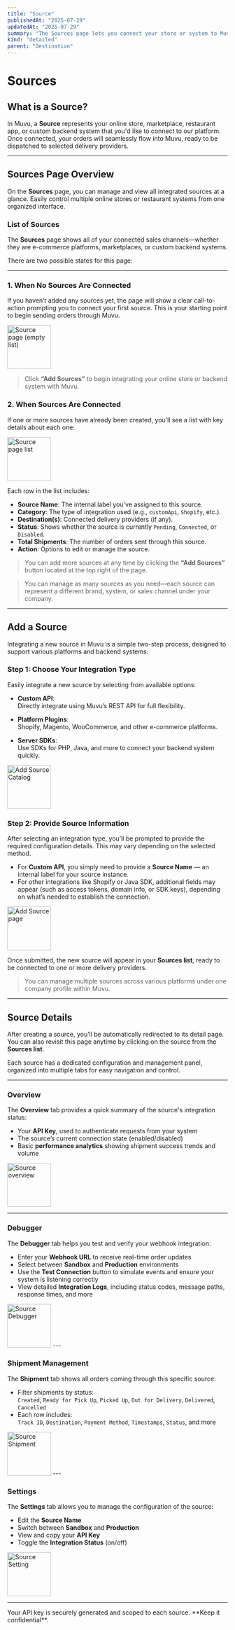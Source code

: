 ```yaml
---
title: "Source"
publishedAt: "2025-07-29"
updatedAt: "2025-07-29"
summary: "The Sources page lets you connect your store or system to Muvu, view existing sources, and manage their settings and shipments."
kind: "detailed"
parent: "Destination"
---
```


# Sources

## What is a Source?

In Muvu, a **Source** represents your online store, marketplace, restaurant app, or custom backend system that you'd like to connect to our platform. Once connected, your orders will seamlessly flow into Muvu, ready to be dispatched to selected delivery providers.

---

## Sources Page Overview


On the **Sources** page, you can manage and view all integrated sources at a glance. Easily control multiple online stores or restaurant systems from one organized interface.

### List of Sources

The **Sources** page shows all of your connected sales channels—whether they are e-commerce platforms, marketplaces, or custom backend systems.

There are two possible states for this page:

---

### 1. When No Sources Are Connected

If you haven’t added any sources yet, the page will show a clear call-to-action prompting you to connect your first source. This is your starting point to begin sending orders through Muvu.

<Image src="https://sawaai.lon1.digitaloceanspaces.com/bot/1753795395779_Source-empty-list.png" alt="Source page (empty list)" width="100" height="100" />

>Click **“Add Sources”** to begin integrating your online store or backend system with Muvu.


### 2. When Sources Are Connected

If one or more sources have already been created, you’ll see a list with key details about each one:

<Image src="https://sawaai.lon1.digitaloceanspaces.com/bot/1753795837279_source-list.png" alt="Source page list" width="100" height="100" />

Each row in the list includes:

- **Source Name**: The internal label you've assigned to this source.
- **Category**: The type of integration used (e.g., `customApi`, `Shopify`, etc.).
- **Destination(s)**: Connected delivery providers (if any).
- **Status**: Shows whether the source is currently `Pending`, `Connected`, or `Disabled`.
- **Total Shipments**: The number of orders sent through this source.
- **Action**: Options to edit or manage the source.

>You can add more sources at any time by clicking the **“Add Sources”** button located at the top right of the page.

>You can manage as many sources as you need—each source can represent a different brand, system, or sales channel under your company.

---
## Add a Source

Integrating a new source in Muvu is a simple two-step process, designed to support various platforms and backend systems.

### Step 1: Choose Your Integration Type

Easily integrate a new source by selecting from available options:

- **Custom API**:  
  Directly integrate using Muvu’s REST API for full flexibility.

- **Platform Plugins**:  
  Shopify, Magento, WooCommerce, and other e-commerce platforms.
  
- **Server SDKs**:  
  Use SDKs for PHP, Java, and more to connect your backend system quickly.

<Image src="https://sawaai.lon1.digitaloceanspaces.com/bot/1753796131285_add-source-catalog.png" alt="Add Source Catalog" width="100" height="100" />


### Step 2: Provide Source Information

After selecting an integration type, you’ll be prompted to provide the required configuration details. This may vary depending on the selected method.

- For **Custom API**, you simply need to provide a **Source Name** — an internal label for your source instance.
- For other integrations like Shopify or Java SDK, additional fields may appear (such as access tokens, domain info, or SDK keys), depending on what’s needed to establish the connection.

<Image src="https://sawaai.lon1.digitaloceanspaces.com/bot/1753796085837_add-source.png" alt="Add Source page" width="100" height="100" />

Once submitted, the new source will appear in your **Sources list**, ready to be connected to one or more delivery providers.

> You can manage multiple sources across various platforms under one company profile within Muvu.

---
## Source Details

After creating a source, you’ll be automatically redirected to its detail page. You can also revisit this page anytime by clicking on the source from the **Sources list**.

Each source has a dedicated configuration and management panel, organized into multiple tabs for easy navigation and control.

---

### Overview

The **Overview** tab provides a quick summary of the source's integration status:

- Your **API Key**, used to authenticate requests from your system
- The source’s current connection state (enabled/disabled)
- Basic **performance analytics** showing shipment success trends and volume

<Image src="https://sawaai.lon1.digitaloceanspaces.com/bot/1753799039417_source-overview.png" alt="Source overview" width="100" height="100" />

---

### Debugger

The **Debugger** tab helps you test and verify your webhook integration:

- Enter your **Webhook URL** to receive real-time order updates
- Select between **Sandbox** and **Production** environments
- Use the **Test Connection** button to simulate events and ensure your system is listening correctly
- View detailed **Integration Logs**, including status codes, message paths, response times, and more

<Image src="https://sawaai.lon1.digitaloceanspaces.com/bot/1753799395566_source-Debugger.png" alt="Source Debugger" width="100" height="100" />
---

### Shipment Management

The **Shipment** tab shows all orders coming through this specific source:

- Filter shipments by status:  
  `Created`, `Ready for Pick Up`, `Picked Up`, `Out for Delivery`, `Delivered`, `Cancelled`
- Each row includes:  
  `Track ID`, `Destination`, `Payment Method`, `Timestamps`, `Status`, and more

<Image src="https://sawaai.lon1.digitaloceanspaces.com/bot/1753799766741_Source-Shipment.png" alt="Source Shipment" width="100" height="100" />
---

### Settings

The **Settings** tab allows you to manage the configuration of the source:

- Edit the **Source Name**
- Switch between **Sandbox** and **Production**
- View and copy your **API Key**
- Toggle the **Integration Status** (on/off)
<Image src="https://sawaai.lon1.digitaloceanspaces.com/bot/1753799988753_Source-Setting.png" alt="Source Setting" width="100" height="100" />

---

>

<Banner title="API Key Security Reminder">
  Your API key is securely generated and scoped to each source. 
  **Keep it confidential**.
</Banner>
